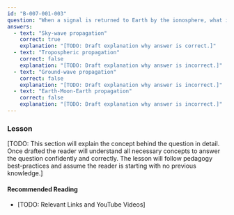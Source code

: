 ```yaml
---
id: "B-007-001-003"
question: "When a signal is returned to Earth by the ionosphere, what is this called?"
answers:
  - text: "Sky-wave propagation"
    correct: true
    explanation: "[TODO: Draft explanation why answer is correct.]"
  - text: "Tropospheric propagation"
    correct: false
    explanation: "[TODO: Draft explanation why answer is incorrect.]"
  - text: "Ground-wave propagation"
    correct: false
    explanation: "[TODO: Draft explanation why answer is incorrect.]"
  - text: "Earth-Moon-Earth propagation"
    correct: false
    explanation: "[TODO: Draft explanation why answer is incorrect.]"
---
```


### Lesson

[TODO: This section will explain the concept behind the question in detail. Once drafted the reader will understand all necessary concepts to answer the question confidently and correctly. The lesson will follow pedagogy best-practices and assume the reader is starting with no previous knowledge.]

#### Recommended Reading

- [TODO: Relevant Links and YouTube Videos]

